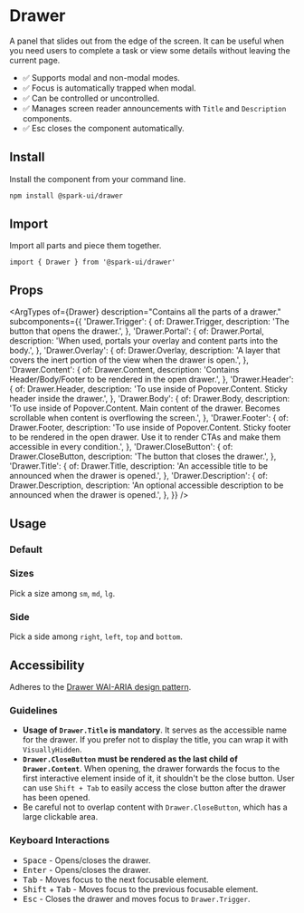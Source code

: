 


<Meta of={stories} />

# Drawer

A panel that slides out from the edge of the screen. It can be useful when you need users to complete a task or view some details without leaving the current page.

- ✅ Supports modal and non-modal modes.
- ✅ Focus is automatically trapped when modal.
- ✅ Can be controlled or uncontrolled.
- ✅ Manages screen reader announcements with `Title` and `Description` components.
- ✅ Esc closes the component automatically.

## Install

Install the component from your command line.

```sh
npm install @spark-ui/drawer
```

## Import

Import all parts and piece them together.

```tsx
import { Drawer } from '@spark-ui/drawer'
```

## Props

<ArgTypes
  of={Drawer}
  description="Contains all the parts of a drawer."
  subcomponents={{
    'Drawer.Trigger': {
      of: Drawer.Trigger,
      description: 'The button that opens the drawer.',
    },
    'Drawer.Portal': {
      of: Drawer.Portal,
      description: 'When used, portals your overlay and content parts into the body.',
    },
    'Drawer.Overlay': {
      of: Drawer.Overlay,
      description: 'A layer that covers the inert portion of the view when the drawer is open.',
    },
    'Drawer.Content': {
      of: Drawer.Content,
      description: 'Contains Header/Body/Footer to be rendered in the open drawer.',
    },
    'Drawer.Header': {
      of: Drawer.Header,
      description: 'To use inside of Popover.Content. Sticky header inside the drawer.',
    },
    'Drawer.Body': {
      of: Drawer.Body,
      description:
        'To use inside of Popover.Content. Main content of the drawer. Becomes scrollable when content is overflowing the screen.',
    },
    'Drawer.Footer': {
      of: Drawer.Footer,
      description:
        'To use inside of Popover.Content. Sticky footer to be rendered in the open drawer. Use it to render CTAs and make them accessible in every condition.',
    },
    'Drawer.CloseButton': {
      of: Drawer.CloseButton,
      description: 'The button that closes the drawer.',
    },
    'Drawer.Title': {
      of: Drawer.Title,
      description: 'An accessible title to be announced when the drawer is opened.',
    },
    'Drawer.Description': {
      of: Drawer.Description,
      description: 'An optional accessible description to be announced when the drawer is opened.',
    },
  }}
/>

## Usage

### Default

<Canvas of={stories.Usage} />

### Sizes

Pick a size among `sm`, `md`, `lg`.

<Canvas of={stories.Sizes} />

### Side

Pick a side among `right`, `left`, `top` and `bottom`.

<Canvas of={stories.Side} />

## Accessibility

Adheres to the [Drawer WAI-ARIA design pattern](https://www.w3.org/WAI/ARIA/apg/patterns/drawermodal).

### Guidelines

- **Usage of `Drawer.Title` is mandatory**. It serves as the accessible name for the drawer. If you prefer not to display the title, you can wrap it with `VisuallyHidden`.
- **`Drawer.CloseButton` must be rendered as the last child of `Drawer.Content`**. When opening, the drawer forwards the focus to the first interactive element inside of it, it shouldn't be the close button. User can use `Shift + Tab` to easily access the close button after the drawer has been opened.
- Be careful not to overlap content with `Drawer.CloseButton`, which has a large clickable area.

### Keyboard Interactions

- <Kbd>Space</Kbd> - Opens/closes the drawer.
- <Kbd>Enter</Kbd> - Opens/closes the drawer.
- <Kbd>Tab</Kbd> - Moves focus to the next focusable element.
- <Kbd>Shift</Kbd> + <Kbd>Tab</Kbd> - Moves focus to the previous focusable element.
- <Kbd>Esc</Kbd> - Closes the drawer and moves focus to `Drawer.Trigger`.

